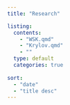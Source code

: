 ```yaml
---
title: "Research"

listing:
  contents:  
    - "WSK.qmd" 
    - "Krylov.qmd"
    - ""
  type: default
  categories: true
  
sort:
  - "date"
  - "title desc"
---
```

